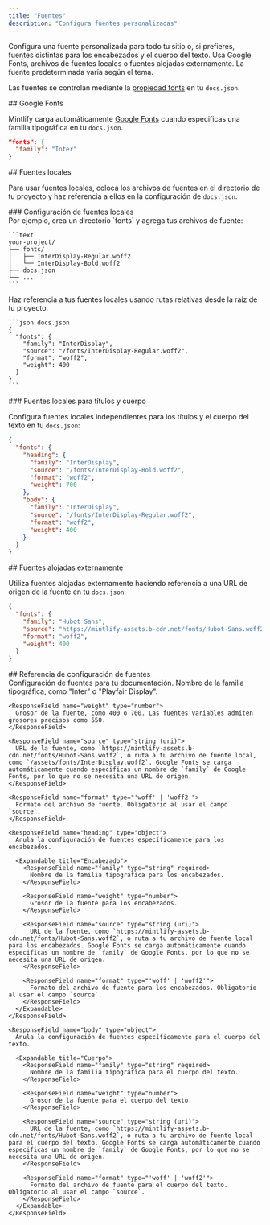 ```yaml
---
title: "Fuentes"
description: "Configura fuentes personalizadas"
---
```


Configura una fuente personalizada para todo tu sitio o, si prefieres, fuentes distintas para los encabezados y el cuerpo del texto. Usa Google Fonts, archivos de fuentes locales o fuentes alojadas externamente. La fuente predeterminada varía según el tema.

Las fuentes se controlan mediante la [propiedad fonts](/es/organize/settings#param-fonts) en tu `docs.json`.

<div id="google-fonts">
  ## Google Fonts
</div>

Mintlify carga automáticamente [Google Fonts](https://fonts.google.com) cuando especificas una familia tipográfica en tu `docs.json`.

```json docs.json
"fonts": {
  "family": "Inter"
}
```

<div id="local-fonts">
  ## Fuentes locales
</div>

Para usar fuentes locales, coloca los archivos de fuentes en el directorio de tu proyecto y haz referencia a ellos en la configuración de `docs.json`.

<div id="setting-up-local-fonts">
  ### Configuración de fuentes locales
</div>

<Steps>
  <Step title="Agrega los archivos de fuente a tu proyecto">
    Por ejemplo, crea un directorio `fonts` y agrega tus archivos de fuente:

    ```text
    your-project/
    ├── fonts/
    │   ├── InterDisplay-Regular.woff2
    │   └── InterDisplay-Bold.woff2
    ├── docs.json
    └── ...
    ```
  </Step>

  <Step title="Configura las fuentes en docs.json">
    Haz referencia a tus fuentes locales usando rutas relativas desde la raíz de tu proyecto:

    ```json docs.json
    {
      "fonts": {
        "family": "InterDisplay",
        "source": "/fonts/InterDisplay-Regular.woff2",
        "format": "woff2",
        "weight": 400
      }
    }
    ```
  </Step>
</Steps>

<div id="local-fonts-for-headings-and-body">
  ### Fuentes locales para títulos y cuerpo
</div>

Configura fuentes locales independientes para los títulos y el cuerpo del texto en tu `docs.json`:

```json docs.json
{
  "fonts": {
    "heading": {
      "family": "InterDisplay",
      "source": "/fonts/InterDisplay-Bold.woff2",
      "format": "woff2",
      "weight": 700
    },
    "body": {
      "family": "InterDisplay",
      "source": "/fonts/InterDisplay-Regular.woff2",
      "format": "woff2",
      "weight": 400
    }
  }
}
```

<div id="externally-hosted-fonts">
  ## Fuentes alojadas externamente
</div>

Utiliza fuentes alojadas externamente haciendo referencia a una URL de origen de la fuente en tu `docs.json`:

```json docs.json
{
  "fonts": {
    "family": "Hubot Sans",
    "source": "https://mintlify-assets.b-cdn.net/fonts/Hubot-Sans.woff2",
    "format": "woff2",
    "weight": 400
  }
}
```

<div id="font-configuration-reference">
  ## Referencia de configuración de fuentes
</div>

<ResponseField name="fonts" type="object">
  Configuración de fuentes para tu documentación.

  <Expandable title="Fuentes">
    <ResponseField name="family" type="string" required>
      Nombre de la familia tipográfica, como &quot;Inter&quot; o &quot;Playfair Display&quot;.
    </ResponseField>

    <ResponseField name="weight" type="number">
      Grosor de la fuente, como 400 o 700. Las fuentes variables admiten grosores precisos como 550.
    </ResponseField>

    <ResponseField name="source" type="string (uri)">
      URL de la fuente, como `https://mintlify-assets.b-cdn.net/fonts/Hubot-Sans.woff2`, o ruta a tu archivo de fuente local, como `/assets/fonts/InterDisplay.woff2`. Google Fonts se carga automáticamente cuando especificas un nombre de `family` de Google Fonts, por lo que no se necesita una URL de origen.
    </ResponseField>

    <ResponseField name="format" type="'woff' | 'woff2'">
      Formato del archivo de fuente. Obligatorio al usar el campo `source`.
    </ResponseField>

    <ResponseField name="heading" type="object">
      Anula la configuración de fuentes específicamente para los encabezados.

      <Expandable title="Encabezado">
        <ResponseField name="family" type="string" required>
          Nombre de la familia tipográfica para los encabezados.
        </ResponseField>

        <ResponseField name="weight" type="number">
          Grosor de la fuente para los encabezados.
        </ResponseField>

        <ResponseField name="source" type="string (uri)">
          URL de la fuente, como `https://mintlify-assets.b-cdn.net/fonts/Hubot-Sans.woff2`, o ruta a tu archivo de fuente local para los encabezados. Google Fonts se carga automáticamente cuando especificas un nombre de `family` de Google Fonts, por lo que no se necesita una URL de origen.
        </ResponseField>

        <ResponseField name="format" type="'woff' | 'woff2'">
          Formato del archivo de fuente para los encabezados. Obligatorio al usar el campo `source`.
        </ResponseField>
      </Expandable>
    </ResponseField>

    <ResponseField name="body" type="object">
      Anula la configuración de fuentes específicamente para el cuerpo del texto.

      <Expandable title="Cuerpo">
        <ResponseField name="family" type="string" required>
          Nombre de la familia tipográfica para el cuerpo del texto.
        </ResponseField>

        <ResponseField name="weight" type="number">
          Grosor de la fuente para el cuerpo del texto.
        </ResponseField>

        <ResponseField name="source" type="string (uri)">
          URL de la fuente, como `https://mintlify-assets.b-cdn.net/fonts/Hubot-Sans.woff2`, o ruta a tu archivo de fuente local para el cuerpo del texto. Google Fonts se carga automáticamente cuando especificas un nombre de `family` de Google Fonts, por lo que no se necesita una URL de origen.
        </ResponseField>

        <ResponseField name="format" type="'woff' | 'woff2'">
          Formato del archivo de fuente para el cuerpo del texto. Obligatorio al usar el campo `source`.
        </ResponseField>
      </Expandable>
    </ResponseField>
  </Expandable>
</ResponseField>